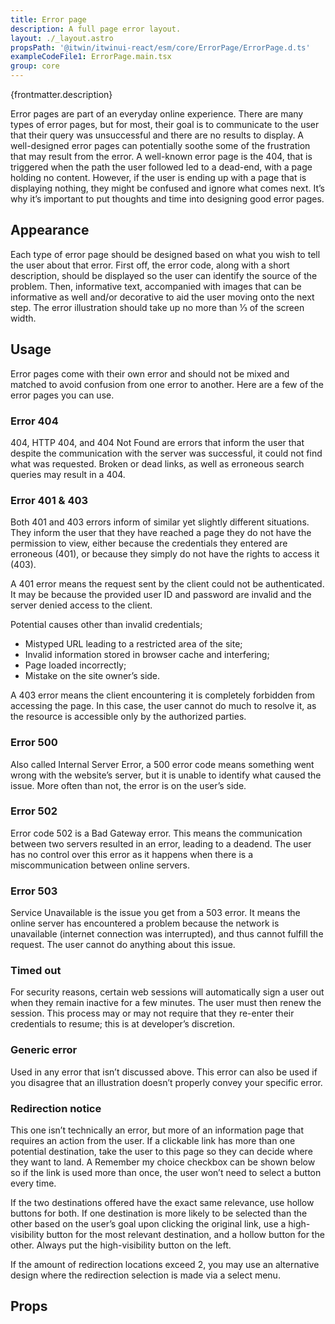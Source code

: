 ```yaml
---
title: Error page
description: A full page error layout.
layout: ./_layout.astro
propsPath: '@itwin/itwinui-react/esm/core/ErrorPage/ErrorPage.d.ts'
exampleCodeFile1: ErrorPage.main.tsx
group: core
---
```



<p>{frontmatter.description}</p>

<LiveExample src={frontmatter.exampleCodeFile1} />

Error pages are part of an everyday online experience. There are many types of error pages, but for most, their goal is to communicate to the user that their query was unsuccessful and there are no results to display. A well-designed error pages can potentially soothe some of the frustration that may result from the error. A well-known error page is the 404, that is triggered when the path the user followed led to a dead-end, with a page holding no content. However, if the user is ending up with a page that is displaying nothing, they might be confused and ignore what comes next. It’s why it’s important to put thoughts and time into designing good error pages.

## Appearance

Each type of error page should be designed based on what you wish to tell the user about that error. First off, the error code, along with a short description, should be displayed so the user can identify the source of the problem. Then, informative text, accompanied with images that can be informative as well and/or decorative to aid the user moving onto the next step. The error illustration should take up no more than ⅓ of the screen width.

## Usage

Error pages come with their own error and should not be mixed and matched to avoid confusion from one error to another. Here are a few of the error pages you can use.

### Error 404

404, HTTP 404, and 404 Not Found are errors that inform the user that despite the communication with the server was successful, it could not find what was requested. Broken or dead links, as well as erroneous search queries may result in a 404.

### Error 401 & 403

Both 401 and 403 errors inform of similar yet slightly different situations. They inform the user that they have reached a page they do not have the permission to view, either because the credentials they entered are erroneous (401), or because they simply do not have the rights to access it (403).

A 401 error means the request sent by the client could not be authenticated. It may be because the provided user ID and password are invalid and the server denied access to the client.

Potential causes other than invalid credentials;

- Mistyped URL leading to a restricted area of the site;
- Invalid information stored in browser cache and interfering;
- Page loaded incorrectly;
- Mistake on the site owner’s side.

A 403 error means the client encountering it is completely forbidden from accessing the page. In this case, the user cannot do much to resolve it, as the resource is accessible only by the authorized parties.

### Error 500

Also called Internal Server Error, a 500 error code means something went wrong with the website’s server, but it is unable to identify what caused the issue. More often than not, the error is on the user’s side.

### Error 502

Error code 502 is a Bad Gateway error. This means the communication between two servers resulted in an error, leading to a deadend. The user has no control over this error as it happens when there is a miscommunication between online servers.

### Error 503

Service Unavailable is the issue you get from a 503 error. It means the online server has encountered a problem because the network is unavailable (internet connection was interrupted), and thus cannot fulfill the request. The user cannot do anything about this issue.

### Timed out

For security reasons, certain web sessions will automatically sign a user out when they remain inactive for a few minutes. The user must then renew the session. This process may or may not require that they re-enter their credentials to resume; this is at developer’s discretion.

### Generic error

Used in any error that isn’t discussed above. This error can also be used if you disagree that an illustration doesn’t properly convey your specific error.

### Redirection notice

This one isn’t technically an error, but more of an information page that requires an action from the user. If a clickable link has more than one potential destination, take the user to this page so they can decide where they want to land. A Remember my choice checkbox can be shown below so if the link is used more than once, the user won’t need to select a button every time.

If the two destinations offered have the exact same relevance, use hollow buttons for both. If one destination is more likely to be selected than the other based on the user’s goal upon clicking the original link, use a high-visibility button for the most relevant destination, and a hollow button for the other. Always put the high-visibility button on the left.

If the amount of redirection locations exceed 2, you may use an alternative design where the redirection selection is made via a select menu.

## Props

<PropsTable path={frontmatter.propsPath} />
